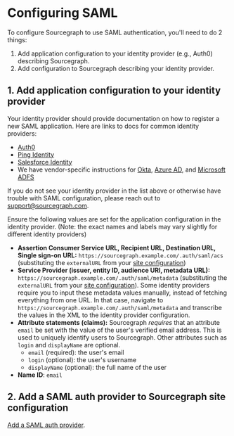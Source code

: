 # Configuring SAML

To configure Sourcegraph to use SAML authentication, you'll need to do 2 things:

1. Add application configuration to your identity provider (e.g., Auth0) describing Sourcegraph.
1. Add configuration to Sourcegraph describing your identity provider.

## 1. Add application configuration to your identity provider

Your identity provider should provide documentation on how to register a new SAML application. Here are links to docs for common identity providers:

* [Auth0](https://auth0.com/docs/protocols/saml/saml-idp-generic)
* [Ping Identity](https://learning.getpostman.com/docs/postman-enterprise/sso/saml-ping/)
* [Salesforce Identity](https://help.salesforce.com/articleView?id=identity_provider_enable.htm)
* We have vendor-specific instructions for [Okta](/admin/auth/saml/okta), [Azure AD](/admin/auth/saml/azure_ad), and [Microsoft ADFS](/admin/auth/saml/microsoft_adfs)

If you do not see your identity provider in the list above or otherwise have trouble with SAML configuration, please reach out to [support@sourcegraph.com](mailto:support@sourcegraph.com?subject=SAML%20help&body=I%20am%20trying%20to%20configure%20Sourcegraph%20with%20SAML%20authentication%20with%20%3Cfill%20in%20your%20auth%20provider%3E%2C%20but%20am%20running%20into%20issues%3A%20%3Cplease%20describe%3E).


Ensure the following values are set for the application configuration in the identity provider. (Note: the exact names and labels may vary slightly for different identity providers)

- **Assertion Consumer Service URL, Recipient URL, Destination URL, Single sign-on URL:** `https://sourcegraph.example.com/.auth/saml/acs` (substituting the `externalURL` from your [site configuration](/admin/config/site_config))
- **Service Provider (issuer, entity ID, audience URI, metadata URL):** `https://sourcegraph.example.com/.auth/saml/metadata` (substituting the `externalURL` from your [site configuration](/admin/config/site_config)). Some identity providers require you to input these metadata values manually, instead of fetching everything from one URL. In that case, navigate to `https://sourcegraph.example.com/.auth/saml/metadata` and transcribe the values in the XML to the identity provider configuration.
- **Attribute statements (claims):** Sourcegraph *requires* that an attribute `email` be set with the value of the user's verified email address. This is used to uniquely identify users to Sourcegraph. Other attributes such as `login` and `displayName` are optional.
  - `email` (required): the user's email
  - `login` (optional): the user's username
  - `displayName` (optional): the full name of the user
- **Name ID**: `email`

## 2. Add a SAML auth provider to Sourcegraph site configuration

[Add a SAML auth provider](/admin/auth/saml/#add-a-saml-provider).
